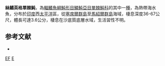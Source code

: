 {{Speciesbox
| taxon = Enigmacanthus filamentosus
| binomial_authority = [[Hutchins|Hutchins]], 2002
| status = NE
| status_system = IUCN3.1
}}

'''絲鰭英格單棘魨'''，為[[輻鰭魚綱|輻鰭魚綱]][[魨形目|魨形目]][[鱗魨亞目|鱗魨亞目]][[單棘魨科|單棘魨科]]的其中一[[種|種]]，為熱帶海水魚，分布於[[印度|印度]]西[[太平洋|太平洋]]區，從[[塞席爾群島|塞席爾群島]]至[[馬紹爾群島|馬紹爾群島]]海域，棲息深度36-67公尺，體長可達3.6公分，棲息在沙底質底層水域，生活習性不明。

==参考文献==
*{{FishBase_species|genus=Enigmacanthus|species=filamentosus|year=2014|month=2}}

{{魚類小作品}}
{{Taxonbar}}
[[Category:單棘魨科|EF]]
[[Category:2002年描述的魚類|E]]